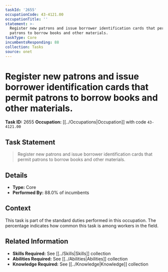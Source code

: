 ```yaml
---
taskId: '2655'
occupationCode: 43-4121.00
occupationTitle: ''
statement: >-
  Register new patrons and issue borrower identification cards that permit
  patrons to borrow books and other materials.
taskType: Core
incumbentsResponding: 88
collection: Tasks
source: onet
---
```

# Register new patrons and issue borrower identification cards that permit patrons to borrow books and other materials.

**Task ID:** 2655
**Occupation:** [[../Occupations|Occupation]] with code `43-4121.00`

## Task Statement

> Register new patrons and issue borrower identification cards that permit patrons to borrow books and other materials.

## Details

- **Type:** Core
- **Performed By:** 88.0% of incumbents

## Context

This task is part of the standard duties performed in this occupation. The percentage indicates how common this task is among workers in the field.

## Related Information

- **Skills Required:** See [[../Skills|Skills]] collection
- **Abilities Required:** See [[../Abilities|Abilities]] collection
- **Knowledge Required:** See [[../Knowledge|Knowledge]] collection

